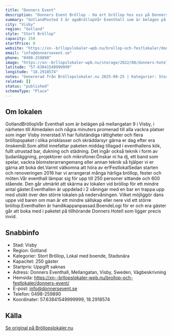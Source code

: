 ```yaml
---
title: "Donners Event"
description: "Donners Event Bröllop - Ha ert bröllop hos oss på Donners Event. Se vår fina Bröllopslokal. Skicka gärna en förfrågan så hjälper vi Er!"
summary: "GotlandPosted 3 år agoBröllopVår Eventhall som är belägen på mellangatan 9 i Visby, i närheten till Almedalen och några minuters promenad till alla vackra platser som inger Visby innerstad.Vi har…"
city: "Visby"
region: "Gotland"
style: "Stort Bröllop"
capacity: 250
startPrice: 0
website: "https://xn--brllopslokaler-wpb.nu/brollop-och-festlokaler/donners-event/"
email: "info@donnersevent.se"
phone: "0498-259890"
image: "https://xn--brllopslokaler-wpb.nu/storage/2022/08/donners-hotell-visby-gotland-brollopslokal-brollop-visningsbild.webp"
latitude: "57.63841549999999"
longitude: "18.2918574"
notes: "Genererad från Bröllopslokaler.nu 2025-09-25 | Kategorier: Stort Bröllop, Lokal med boende, Stadsnära"
related: []
status: "published"
schemaType: "Place"
---
```


## Om lokalen

GotlandBröllopVår Eventhall som är belägen på mellangatan 9 i Visby, i närheten till Almedalen och några minuters promenad till alla vackra platser som inger Visby innerstad.Vi har fullständiga rättigheter och flera bröllopspaket i olika prisklasser och skräddarsyr gärna er dag efter era önskemål.Som alltid innefattar paketen middag tillagad i eventhallens kök, fullt utrustad bar, dukning och städning. Det ingår också teknik i form av ljudanläggning, projektorer och mikrofoner.Önskar ni ha dj, ett band som spelar, vackra blomsterarrangemang eller annan teknik så hjälper vi er gärna att boka det.Varmt välkomna att höra av er!FestlokalSedan starten och renoveringen 2016 har vi arrangerat många härliga bröllop, fester och möten.Vår eventhall lämpar sig för upp till 250 personer sittande och 600 stående. Den går utmärkt att skärma av lokalen vid bröllop för ett mindre antal gäster.Eventhallen är uppdelad i 2 våningar med en bar en trappa upp med utsikt över den större lokalen på nedervåningen. Vilket möjliggör dans uppe vid baren om man är ett mindre sällskap eller nere vid ett större bröllop.Eventhallen är handikappanpassad.BoendeLogi för er och era gäster går att boka med i paketet på tillhörande Donners Hotell som ligger precis invid.

## Snabbinfo

- Stad: Visby
- Region: Gotland
- Kategorier: Stort Bröllop, Lokal med boende, Stadsnära
- Kapacitet: 250 gäster
- Startpris: Uppgift saknas
- Adress: Donners Eventhall, Mellangatan, Visby, Sweden, Vägbeskrivning
- Hemsida: https://xn--brllopslokaler-wpb.nu/brollop-och-festlokaler/donners-event/
- E-post: info@donnersevent.se
- Telefon: 0498-259890
- Koordinater: 57.63841549999999, 18.2918574

## Källa

[Se original på Bröllopslokaler.nu](https://xn--brllopslokaler-wpb.nu/brollop-och-festlokaler/donners-event/)

